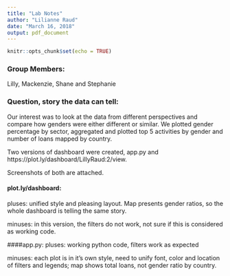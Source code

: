 ```yaml
---
title: "Lab Notes"
author: "Lilianne Raud"
date: "March 16, 2018"
output: pdf_document
---
```


```r
knitr::opts_chunk$set(echo = TRUE)
```

### Group Members:

Lilly, Mackenzie, Shane and Stephanie

### Question, story the data can tell:

Our interest was to look at the data from different perspectives and compare how genders were either  different or similar. We plotted gender percentage by sector, aggregated and plotted top 5 activities by gender and number of loans mapped by country. 

Two versions of dashboard were created, app.py and https://plot.ly/dashboard/LillyRaud:2/view. 

Screenshots of both are attached.

#### plot.ly/dashboard: 
pluses: unified style and pleasing layout. Map presents gender ratios, so the whole dashboard is telling the same story.

minuses: in this version, the filters do not work, not sure if this is considered as working code.

####app.py:
pluses: working python code, filters work as expected

minuses: each plot is in it's own style, need to unify font, color and location of filters and legends; map shows total loans, not gender ratio by country. 

